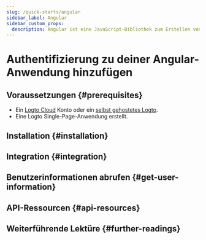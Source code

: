 ```yaml
---
slug: /quick-starts/angular
sidebar_label: Angular
sidebar_custom_props:
  description: Angular ist eine JavaScript-Bibliothek zum Erstellen von Benutzeroberflächen.
---
```




# Authentifizierung zu deiner Angular-Anwendung hinzufügen

<GuideTip />

## Voraussetzungen \{#prerequisites}

- Ein [Logto Cloud](https://cloud.logto.io) Konto oder ein [selbst gehostetes Logto](/introduction/set-up-logto-oss).
- Eine Logto Single-Page-Anwendung erstellt.

## Installation \{#installation}

<Installation />

## Integration \{#integration}

<Integration />

## Benutzerinformationen abrufen \{#get-user-information}

<GetUserInformation />

## API-Ressourcen \{#api-resources}

<ApiResources />

## Weiterführende Lektüre \{#further-readings}

<FurtherReadings />